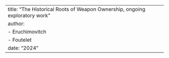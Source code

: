 ---
title: "The Historical Roots of Weapon Ownership, ongoing exploratory work"
author: 
  - Eruchimovitch
  - Foutelet
date: "2024"
---